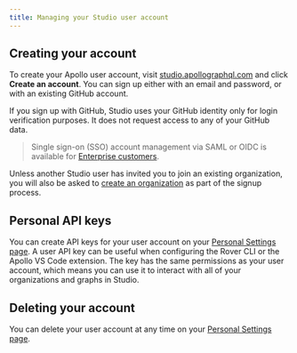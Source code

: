 ```yaml
---
title: Managing your Studio user account
---
```


## Creating your account

To create your Apollo user account, visit [studio.apollographql.com](https://studio.apollographql.com) and click **Create an account**. You can sign
up either with an email and password, or with an existing GitHub account.

If you sign up with GitHub, Studio uses your GitHub identity only for
login verification purposes. It does not request access to any of your GitHub
data.

> Single sign-on (SSO) account management via SAML or OIDC is available for [Enterprise customers](https://www.apollographql.com/pricing/).

Unless another Studio user has invited you to join an existing organization,
you will also be asked to [create an organization](./organizations/) as part of the signup process.

## Personal API keys

You can create API keys for your user account on your [Personal Settings page](https://studio.apollographql.com/user-settings). A user API key can be useful when configuring the Rover CLI or the Apollo VS Code extension. The key has the same permissions as your user account, which means you can use it to interact with all of your organizations and graphs in Studio.

## Deleting your account

You can delete your user account at any time on your [Personal Settings page](https://studio.apollographql.com/user-settings).

